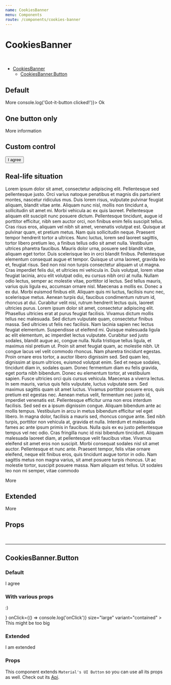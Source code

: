 ```yaml
---
name: CookiesBanner
menu: Components
route: /components/cookies-banner
---
```




# CookiesBanner

<br/>

- [CookiesBanner](#)
  - [CookiesBanner.Button](#cookiesbannerbutton)

## Default

<Playground>
  <CookiesBanner text='Please be aware that this awesome cookies banner informs you that this awesome website uses cookies. Why ? Because cookies are an awesome delight of course!'>
    <CookiesBanner.Button href="#">More</CookiesBanner.Button>
    <CookiesBanner.Button onClick={() => console.log('Got-it-button clicked!')}>
      Ok
    </CookiesBanner.Button>
  </CookiesBanner>
</Playground>

## One button only

<Playground>
  <CookiesBanner text='Please be aware that this awesome cookies banner informs you that this awesome website uses cookies. Why ? Because cookies are an awesome delight of course!'>
    <CookiesBanner.Button href="#">More information</CookiesBanner.Button>
  </CookiesBanner>
</Playground>

## Custom control

<Playground>
  <CookiesBanner text='Please be aware that this awesome cookies banner informs you that this awesome website uses cookies. Why ? Because cookies are an awesome delight of course!'>
    <button>I agree</button>
  </CookiesBanner>
</Playground>

## Real-life situation

<div style={{ height: 400, overflow: 'auto' }}>
  <p>
    Lorem ipsum dolor sit amet, consectetur adipiscing elit. Pellentesque sed pellentesque justo. Orci varius natoque penatibus et magnis dis parturient montes, nascetur ridiculus mus. 
    Duis lorem risus, vulputate pulvinar feugiat aliquam, blandit vitae ante. Aliquam nunc nisl, mollis non tincidunt a, sollicitudin sit amet mi. Morbi vehicula ac ex quis laoreet.
    Pellentesque aliquam elit suscipit nunc posuere dictum. Pellentesque tincidunt, augue id porttitor efficitur, nibh sem auctor orci, non finibus enim felis suscipit tellus.
    Cras risus eros, aliquam vel nibh sit amet, venenatis volutpat est. Quisque at pulvinar quam, et pretium metus. Nam quis sollicitudin neque. Praesent tempor hendrerit tortor a ultrices.
    Nunc luctus, lorem sed laoreet sagittis, tortor libero pretium leo, a finibus tellus odio sit amet nulla. Vestibulum ultrices pharetra faucibus.
    Mauris dolor urna, posuere sed blandit vitae, aliquam eget tortor. Duis scelerisque leo in orci blandit finibus. Pellentesque elementum consequat augue et tempor. Quisque ut urna laoreet, gravida leo et, feugiat risus.
    Sed non nisi non turpis consectetur aliquam ut ut magna. Cras imperdiet felis dui, et ultricies mi vehicula in. Duis volutpat, lorem vitae feugiat lacinia, arcu elit volutpat odio, eu cursus nibh orci at nulla.
    Nullam odio lectus, semper ac molestie vitae, porttitor id lectus. Sed tellus mauris, varius quis ligula eu, accumsan ornare nisl. Maecenas a mollis ex. Donec a ex dui. Morbi euismod finibus elit.
    Aliquam quis mi luctus, facilisis nunc nec, scelerisque metus. Aenean turpis dui, faucibus condimentum rutrum id, rhoncus at dui. Curabitur velit nisi, rutrum hendrerit lectus quis, laoreet ultricies purus.
    Lorem ipsum dolor sit amet, consectetur adipiscing elit. Phasellus ultricies erat at purus feugiat facilisis. Vivamus dictum mollis tellus nec malesuada. Sed dictum vulputate quam, consectetur finibus massa.
    Sed ultricies ut felis nec facilisis. Nam lacinia sapien nec lectus feugiat elementum. Suspendisse ut eleifend mi. Quisque malesuada ligula ac elit elementum, ac imperdiet lectus vulputate.
    Curabitur sed justo sodales, blandit augue ac, congue nulla. Nulla tristique tellus ligula, et maximus nisl pretium ut. Proin sit amet feugiat quam, ac molestie nibh. Ut congue lacus vel velit commodo rhoncus.
    Nam pharetra tincidunt egestas. Proin ornare eros tortor, a auctor libero dignissim sed. Sed quam leo, dignissim at ipsum ultrices, euismod volutpat enim. Sed et neque sodales, tincidunt diam in, sodales quam.
    Donec fermentum diam eu felis gravida, eget porta nibh bibendum. Donec eu elementum tortor, at vestibulum sapien. Fusce ultricies orci quis cursus vehicula. Maecenas a viverra lectus.
    In sem mauris, varius quis felis vulputate, luctus vulputate sem. Sed maximus sagittis quam sit amet luctus. Vivamus porttitor posuere eros, quis pretium est egestas nec.
    Aenean metus velit, fermentum nec justo id, imperdiet venenatis est. Pellentesque efficitur urna non eros interdum facilisis. Sed sed ex a ipsum dignissim congue. Aliquam bibendum ante ac mollis tempus.
    Vestibulum in arcu in metus bibendum efficitur vel eget libero. In magna dolor, facilisis a mauris sed, rhoncus congue ante. Sed nibh turpis, porttitor non vehicula at, gravida et nulla.
    Interdum et malesuada fames ac ante ipsum primis in faucibus. Nulla quis ex eu justo pellentesque tempus vel nec odio. Cras fringilla nunc id nisi bibendum tincidunt.
    Aliquam malesuada laoreet diam, at pellentesque velit faucibus vitae. Vivamus eleifend sit amet eros non suscipit. Morbi consequat sodales nisl sit amet auctor.
    Pellentesque et nunc ante. Praesent tempor, felis vitae ornare eleifend, neque elit finibus eros, quis tincidunt augue tortor in odio. Nam sagittis metus non magna varius, sit amet posuere turpis rhoncus.
    Ut ac molestie tortor, suscipit posuere massa. Nam aliquam est tellus. Ut sodales leo non mi semper, vitae commodo
  </p>
  <StyledCookiesBanner text='Please be aware that this awesome cookies banner informs you that this awesome website uses cookies. Why ? Because cookies are an awesome delight of course!'>
    <CookiesBanner.Button href="#">More</CookiesBanner.Button>
  </StyledCookiesBanner>
</div>

## Extended

<Extended name="CookiesBanner">
  <ExtendedCookiesBanner text='Please be aware that this awesome cookies banner informs you that this awesome website uses cookies. Why ? Because cookies are an awesome delight of course!'>
    <CookiesBanner.Button href="#">More</CookiesBanner.Button>
  </ExtendedCookiesBanner>
</Extended>

## Props

<Props of={CookiesBanner} />

<br />
<hr />

## CookiesBanner.Button

### Default

<Playground>
  <CookiesBanner.Button variant="contained" color="primary">
    I agree
  </CookiesBanner.Button>
</Playground>

### With various props

<Playground>
 <CookiesBanner.Button
    color="primary"
    endIcon={<p>:)</p>}
    onClick={() => console.log('onClick')}
    size="large"
    variant="contained"
  >
    This might be too big
  </CookiesBanner.Button>
</Playground>

### Extended

<Extended name="CookiesBanner.Button">
  <ExtendedButton>I am extended</ExtendedButton>
</Extended>

### Props

This component extends `Material's UI Button` so you can use all its props as well. Check out its [Api](https://material-ui.com/api/button/).

<Props of={CookiesBanner.Button} />